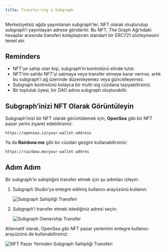 ```yaml
---
title: Transferring a Subgraph
---
```


Merkeziyetsiz ağda yayımlanan subgraph’ler, NFT olarak oluşturulup subgraph’i yayımlayan adrese gönderilir. Bu NFT, The Graph Ağı’ndaki hesaplar arasında transferi kolaylaştıran standart bir ERC721 sözleşmesini temel alır.

## Reminders

- NFT’ye sahip olan kişi, subgraph’in kontrolünü elinde tutar.
- NFT’nin sahibi NFT’yi satmaya veya transfer etmeye karar verirse, artık bu subgraph’i ağ üzerinde düzenleyemez veya güncelleyemez.
- Subgraph kontrolünü kolayca bir multi-sig cüzdana taşıyabilirsiniz.
- Bir topluluk üyesi, bir DAO adına subgraph oluşturabilir.

## Subgraph’inizi NFT Olarak Görüntüleyin

Subgraph’inizi bir NFT olarak görüntülemek için, **OpenSea** gibi bir NFT pazar yerini ziyaret edebilirsiniz:

```
https://opensea.io/your-wallet-address
```

Ya da **Rainbow.me** gibi bir cüzdan gezgini kullanabilirsiniz:

```
https://rainbow.me/your-wallet-addres
```

## Adım Adım

Bir subgraph’in sahipliğini transfer etmek için şu adımları izleyin:

1. Subgraph Studio’ya entegre edilmiş kullanıcı arayüzünü kullanın:

   ![Subgraph Sahipliği Transferi](/img/subgraph-ownership-transfer-1.png)

2. Subgraph’i transfer etmek istediğiniz adresi seçin:

   ![Subgraph Ownership Transfer](/img/subgraph-ownership-transfer-2.png)

Alternatif olarak, OpenSea gibi NFT pazar yerlerinin entegre kullanıcı arayüzünü de kullanabilirsiniz:

![NFT Pazar Yerinden Subgraph Sahipliği Transferi](/img/subgraph-ownership-transfer-nft-marketplace.png)
